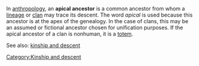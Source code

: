 In [[anthropology]], an '''apical ancestor''' is a common ancestor from whom a [[lineage]] or [[clan]] may trace its descent.  The word ''apical'' is used because this ancestor is at the apex of the genealogy.  In the case of clans, this may be an assumed or fictional ancestor chosen for unification purposes.  If the apical ancestor of a clan is nonhuman, it is a [[totem]].

See also: [[kinship and descent]]

[[Category:Kinship and descent]]